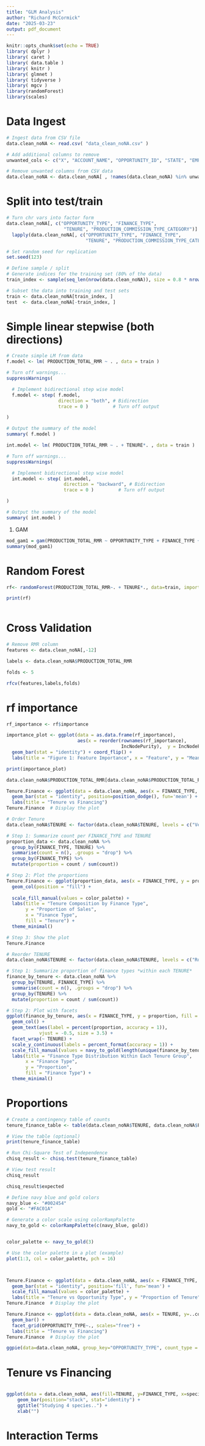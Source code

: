 ```yaml
---
title: "GLM Analysis"
author: "Richard McCormick"
date: "2025-03-23"
output: pdf_document
---
```


```r
knitr::opts_chunk$set(echo = TRUE)
library( dplyr )
library( caret )
library( data.table )
library( knitr )
library( glmnet )
library( tidyverse )
library( mgcv )
library(randomForest)
library(scales)

```

# Data Ingest

```r
# Ingest data from CSV file
data.clean_noNA <- read.csv( "data_clean_noNA.csv" )

# Add additional columns to remove
unwanted_cols <- c("X", "ACCOUNT_NAME", "OPPORTUNITY_ID", "STATE", "EMPLOYEE_ID", "PARENT_OFFICE_ID", "TEAM_LEADER_ID", "PRODUCTION_SERVICE_NUMBER", "PRODUCTION_INSTALL_FEES_COLLECTED", "CLOSED_SALE", "PRODUCTION_EFP" )  

# Remove unwanted columns from CSV data
data.clean_noNA <- data.clean_noNA[ , !names(data.clean_noNA) %in% unwanted_cols]

```


# Split into test/train
```r

# Turn chr vars into factor form
data.clean_noNA[, c("OPPORTUNITY_TYPE", "FINANCE_TYPE", 
                     "TENURE", "PRODUCTION_COMMISSION_TYPE_CATEGORY")] <- 
  lapply(data.clean_noNA[, c("OPPORTUNITY_TYPE", "FINANCE_TYPE", 
                             "TENURE", "PRODUCTION_COMMISSION_TYPE_CATEGORY")], as.factor)

# Set random seed for replication
set.seed(123)

# Define sample / split
# Generate indices for the training set (80% of the data)
train_index <- sample(seq_len(nrow(data.clean_noNA)), size = 0.8 * nrow(data.clean_noNA), replace = FALSE)

# Subset the data into training and test sets
train <- data.clean_noNA[train_index, ]
test  <- data.clean_noNA[-train_index, ]
```


# Simple linear stepwise (both directions)

```r

# Create simple LM from data
f.model <- lm( PRODUCTION_TOTAL_RMR ~ . , data = train )

# Turn off warnings...
suppressWarnings(

  # Implement bidirectional step wise model
  f.model <- step( f.model, 
                   direction = "both", # Bidirection
                   trace = 0 )         # Turn off output

)

# Output the summary of the model
summary( f.model )

```


```r
int.model <- lm( PRODUCTION_TOTAL_RMR ~ . + TENURE*. , data = train )

# Turn off warnings...
suppressWarnings(

  # Implement bidirectional step wise model
  int.model <- step( int.model, 
                     direction = "backward", # Bidirection
                     trace = 0 )         # Turn off output

)

# Output the summary of the model
summary( int.model )
```


#. GAM

```r

mod_gam1 = gam(PRODUCTION_TOTAL_RMR ~ OPPORTUNITY_TYPE + FINANCE_TYPE + TENURE + PRODUCTION_IS_UPGRADE + KIT_PREMIUM_PACKAGE + PRODUCTION_IS_VALID_INSTALL + PRODUCTION_COMMISSION_TYPE_CATEGORY + PRODUCTION_IS_SAME_DAY + PRODUCTION_IS_CHARITY, data = train)
summary(mod_gam1)

```


# Random Forest

```r


rf<- randomForest(PRODUCTION_TOTAL_RMR~. + TENURE*., data=train, importance = TRUE)

print(rf)

```
```r




```





# Cross Validation
```r

# Remove RMR column
features <- data.clean_noNA[,-12]

labels <- data.clean_noNA$PRODUCTION_TOTAL_RMR

folds <- 5

rfcv(features,labels,folds)


```
# rf importance

```r

rf_importance <- rf$importance

importance_plot <- ggplot(data = as.data.frame(rf_importance),
                          aes(x = reorder(rownames(rf_importance), 
                                          IncNodePurity),  y = IncNodePurity)) + 
  geom_bar(stat = "identity") + coord_flip() +
  labs(title = "Figure 1: Feature Importance", x = "Feature", y = "Mean Decrease in Gini")

print(importance_plot)

```


```r
data.clean_noNA$PRODUCTION_TOTAL_RMR[data.clean_noNA$PRODUCTION_TOTAL_RMR<0] <- 0

Tenure.Finance <- ggplot(data = data.clean_noNA, aes(x = FINANCE_TYPE, y = PRODUCTION_TOTAL_RMR, fill=TENURE)) +  
  geom_bar(stat = "identity", position=position_dodge(), fun='mean') +   
  labs(title = "Tenure vs Financing")
Tenure.Finance  # Display the plot


```
```r

# Order Tenure
data.clean_noNA$TENURE <- factor(data.clean_noNA$TENURE, levels = c("Veteran", "Sophomore", "Rookie"))

# Step 1: Summarize count per FINANCE_TYPE and TENURE
proportion_data <- data.clean_noNA %>%
  group_by(FINANCE_TYPE, TENURE) %>%
  summarise(count = n(), .groups = "drop") %>%
  group_by(FINANCE_TYPE) %>%
  mutate(proportion = count / sum(count))

# Step 2: Plot the proportions
Tenure.Finance <- ggplot(proportion_data, aes(x = FINANCE_TYPE, y = proportion, fill = TENURE)) +
  geom_col(position = "fill") +
  
  scale_fill_manual(values = color_palette) +
  labs(title = "Tenure Composition by Finance Type",
       y = "Proportion of Sales",
       x = "Finance Type",
       fill = "Tenure") +
  theme_minimal()

# Step 3: Show the plot
Tenure.Finance
```

```r

# Reorder TENURE
data.clean_noNA$TENURE <- factor(data.clean_noNA$TENURE, levels = c("Rookie", "Sophomore", "Veteran"))

# Step 1: Summarize proportion of finance types *within each TENURE*
finance_by_tenure <- data.clean_noNA %>%
  group_by(TENURE, FINANCE_TYPE) %>%
  summarise(count = n(), .groups = "drop") %>%
  group_by(TENURE) %>%
  mutate(proportion = count / sum(count))

# Step 2: Plot with facets
ggplot(finance_by_tenure, aes(x = FINANCE_TYPE, y = proportion, fill = FINANCE_TYPE)) +
  geom_col() +
  geom_text(aes(label = percent(proportion, accuracy = 1)),
            vjust = -0.5, size = 3.5) +
  facet_wrap(~ TENURE) +
  scale_y_continuous(labels = percent_format(accuracy = 1)) +
  scale_fill_manual(values = navy_to_gold(length(unique(finance_by_tenure$FINANCE_TYPE)))) +
  labs(title = "Finance Type Distribution Within Each Tenure Group",
       x = "Finance Type",
       y = "Proportion",
       fill = "Finance Type") +
  theme_minimal()

```
# Proportions
```r

# Create a contingency table of counts
tenure_finance_table <- table(data.clean_noNA$TENURE, data.clean_noNA$FINANCE_TYPE)

# View the table (optional)
print(tenure_finance_table)

# Run Chi-Square Test of Independence
chisq_result <- chisq.test(tenure_finance_table)

# View test result
chisq_result

chisq_result$expected

```


```r
# Define navy blue and gold colors
navy_blue <- "#002454"
gold <- "#FAC01A"

# Generate a color scale using colorRampPalette
navy_to_gold <- colorRampPalette(c(navy_blue, gold))


color_palette <- navy_to_gold(3)

# Use the color palette in a plot (example)
plot(1:3, col = color_palette, pch = 16)



Tenure.Finance <- ggplot(data = data.clean_noNA, aes(x = FINANCE_TYPE, y = PRODUCTION_TOTAL_RMR, fill=TENURE)) +  
  geom_bar(stat = "identity", position='fill', fun='mean') + 
  scale_fill_manual(values = color_palette) +
  labs(title = "Tenure vs Opportunity Type", y = "Proportion of Tenure")
Tenure.Finance  # Display the plot
```
```r
Tenure.Finance <- ggplot(data = data.clean_noNA, aes(x = TENURE, y=..count.., fill=TENURE)) + 
  geom_bar() +   
  facet_grid(OPPORTUNITY_TYPE~., scales="free") +
  labs(title = "Tenure vs Financing")
Tenure.Finance  # Display the plot
```
```r
ggpie(data=data.clean_noNA, group_key="OPPORTUNITY_TYPE", count_type = "full")
```
# Tenure vs Financing

```r







```


```r


ggplot(data = data.clean_noNA, aes(fill=TENURE, y=FINANCE_TYPE, x=specie)) + 
    geom_bar(position="stack", stat="identity") +
    ggtitle("Studying 4 species..") +
    xlab("")

```



# Interaction Terms


```r




```